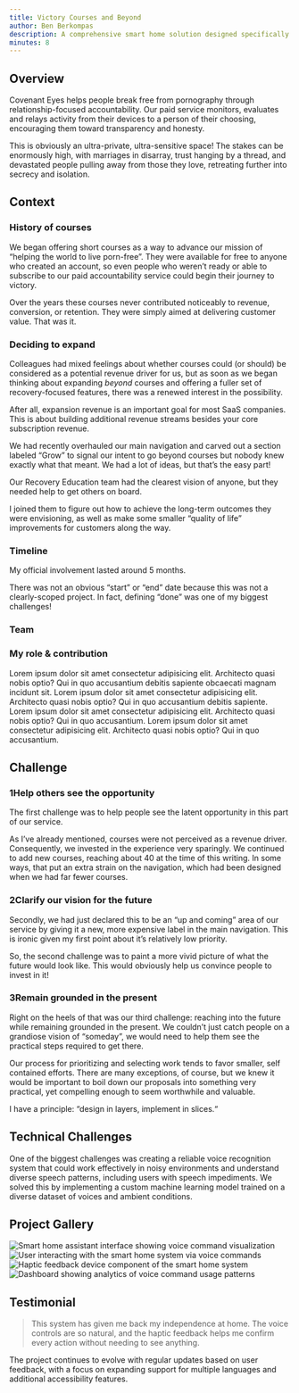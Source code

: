 ```yaml
---
title: Victory Courses and Beyond
author: Ben Berkompas
description: A comprehensive smart home solution designed specifically for users with visual impairments, featuring voice-first interactions and haptic feedback
minutes: 8
---
```


## Overview

Covenant Eyes helps people break free from pornography through relationship-focused accountability. Our paid service monitors, evaluates and relays activity from their devices to a person of their choosing, encouraging them toward transparency and honesty.

This is obviously an ultra-private, ultra-sensitive space! The stakes can be enormously high, with marriages in disarray, trust hanging by a thread, and devastated people pulling away from those they love, retreating further into secrecy and isolation.

## Context

### History of courses

We began offering short courses as a way to advance our mission of “helping the world to live porn-free”. They were available for free to anyone who created an account, so even people who weren’t ready or able to subscribe to our paid accountability service could begin their journey to victory.

Over the years these courses never contributed noticeably to revenue, conversion, or retention. They were simply aimed at delivering customer value. That was it.

### Deciding to expand

Colleagues had mixed feelings about whether courses could (or should) be considered as a potential revenue driver for us, but as soon as we began thinking about expanding *beyond* courses and offering a fuller set of recovery-focused features, there was a renewed interest in the possibility.

After all, expansion revenue is an important goal for most SaaS companies. This is about building additional revenue streams besides your core subscription revenue.

We had recently overhauled our main navigation and carved out a section labeled “Grow” to signal our intent to go beyond courses but nobody knew exactly what that meant. We had a lot of ideas, but that’s the easy part!

Our Recovery Education team had the clearest vision of anyone, but they needed help to get others on board.

I joined them to figure out how to achieve the long-term outcomes they were envisioning, as well as make some smaller “quality of life” improvements for customers along the way.

### Timeline

My official involvement lasted around 5 months.

There was not an obvious “start” or “end” date because this was not a clearly-scoped project. In fact, defining “done” was one of my biggest challenges!

### Team


<AvatarGroup display="grid" gridItemsSize="300px" gridGap="2rem">
  <Avatar initials="BB" title="Ben" subtitle="Product Designer" />
  <Avatar initials="MP" title="Mari" subtitle="Product Designer" />
  <Avatar initials="SB" title="Sam" subtitle="Director of Recovery Education" />
  <Avatar initials="LE" title="Lisa" subtitle="Recovery Education Content Strategist" />
  <Avatar initials="MC" title="Meliza" subtitle="UX Manager" />
  <Avatar initials="CM" title="Collin" subtitle="Product Manager" />
  <Avatar initials="AB" title="Andrew" subtitle="Software Developer" />
  <Avatar initials="JM" title="Jeremy" subtitle="Software Developer" />
  <Avatar initials="WM" title="Bill" subtitle="Data Scientist" />
</AvatarGroup>

### My role & contribution


<div class="grid grid-cols-2 gap-12">
  <Feature icon="lucide:drafting-compass" title="Information architecture & OOUX">
      Lorem ipsum dolor sit amet consectetur adipisicing elit. Architecto quasi nobis optio? Qui in quo accusantium debitis sapiente obcaecati magnam incidunt sit.
  </Feature>
  <Feature icon="lucide:square-kanban" title="Project management & facilitation">
      Lorem ipsum dolor sit amet consectetur adipisicing elit. Architecto quasi nobis optio? Qui in quo accusantium debitis sapiente.
  </Feature>
  <Feature icon="lucide:mouse-pointer-click" title="Interaction design & prototyping">
      Lorem ipsum dolor sit amet consectetur adipisicing elit. Architecto quasi nobis optio? Qui in quo accusantium.
  </Feature>
  <Feature icon="lucide:scan" title="TBD">
      Lorem ipsum dolor sit amet consectetur adipisicing elit. Architecto quasi nobis optio? Qui in quo accusantium.
  </Feature>
</div>

## Challenge

### <span class="number">1</span>Help others see the opportunity

The first challenge was to help people see the latent opportunity in this part of our service.

As I’ve already mentioned, courses were not perceived as a revenue driver. Consequently, we invested in the experience very sparingly. We continued to add new courses, reaching about 40 at the time of this writing. In some ways, that put an extra strain on the navigation, which had been designed when we had far fewer courses.

### <span class="number">2</span>Clarify our vision for the future

Secondly, we had just declared this to be an “up and coming” area of our service by giving it a new, more expensive label in the main navigation. This is ironic given my first point about it’s relatively low priority.

So, the second challenge was to paint a more vivid picture of what the future would look like. This would obviously help us convince people to invest in it!

### <span class="number">3</span>Remain grounded in the present

Right on the heels of that was our third challenge: reaching into the future while remaining grounded in the present. We couldn’t just catch people on a grandiose vision of “someday”, we would need to help them see the practical steps required to get there.

Our process for prioritizing and selecting work tends to favor smaller, self contained efforts. There are many exceptions, of course, but we knew it would be important to boil down our proposals into something very practical, yet compelling enough to seem worthwhile and valuable.

I have a principle: “design in layers, implement in slices.“


<BreakoutImage src="/projects/project-image-1.png" />

## Technical Challenges

One of the biggest challenges was creating a reliable voice recognition system that could work effectively in noisy environments and understand diverse speech patterns, including users with speech impediments. We solved this by implementing a custom machine learning model trained on a diverse dataset of voices and ambient conditions.

## Project Gallery

<div class="grid grid-cols-1 gap-4 md:grid-cols-2">
  <Image
    src="/projects/project-image-1.png"
    alt="Smart home assistant interface showing voice command visualization"
    width={1200}
    height={600}
    class="h-[250px] w-full rounded-lg object-cover"
  />
  <Image
    src="/projects/project-image-2.png"
    alt="User interacting with the smart home system via voice commands"
    width={1200}
    height={600}
    class="h-[250px] w-full rounded-lg object-cover"
  />
  <Image
    src="/projects/project-image-3.png"
    alt="Haptic feedback device component of the smart home system"
    width={1200}
    height={600}
    class="h-[250px] w-full rounded-lg object-cover"
  />
  <Image
    src="/projects/project-image-4.png"
    alt="Dashboard showing analytics of voice command usage patterns"
    width={1200}
    height={600}
    class="h-[250px] w-full rounded-lg object-cover"
  />
</div>

## Testimonial

<BlockQuote author="Maria Rodriguez, Beta Tester">
  This system has given me back my independence at home. The voice controls are so natural, and the haptic feedback
  helps me confirm every action without needing to see anything.
</BlockQuote>

<BreakoutImage src="/projects/project-image-2.png" />

The project continues to evolve with regular updates based on user feedback, with a focus on expanding support for multiple languages and additional accessibility features.
